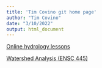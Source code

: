 ```yaml
---
title: 'Tim Covino git home page'
author: "Tim Covino"
date: "3/10/2022"
output: html_document
---
```


[Online hydrology lessons](hydrology/index.html){target="_blank"}

[Watershed Analysis (ENSC 445)](watershed_analysis/index.html){target="_blank"}
